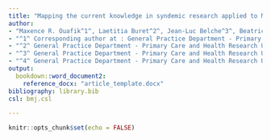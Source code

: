 ```yaml
---
title: "Mapping the current knowledge in syndemic research applied to Men who have Sex with Men : a Scoping Review"
author: 
- "Maxence R. Ouafik^1^, Laetitia Buret^2^, Jean-Luc Belche^3^, Beatrice Scholtes^4^"
- "^1^ Corresponding author at : General Practice Department - Primary Care and Health Research Unit, MD - PhD student,  University of Liège, Liège, Belgium <maxence.ouafik@uliege.be> ; Quartier Hôpital B23 Avenue Hippocrate 13 4000 Liège ![OrcID](./Files/Images/OrcID.png) https://orcid.org/0000-0002-9795-5721"
- "^2^ General Practice Department - Primary Care and Health Research Unit, MD - GP - PhD, research assistant, University of Liège, Liège, Belgium <laetitia.buret@uliege.be> ![OrcID](./Files/Images/OrcID.png) https://orcid.org/0000-0001-6039-9824"
- "^3^ General Practice Department - Primary Care and Health Research Unit, MD - GP - PhD, lecturer, University of Liège, Liège, Belgium <jlbelche@uliege.be> ![OrcID](./Files/Images/OrcID.png) https://orcid.org/0000-0001-8807-0473"
- "^4^ General Practice Department - Primary Care and Health Research Unit, Postdoctoral Researcher,  University of Liège, Liège, Belgium <beatrice.scholtes@uliege.be> ![OrcID](./Files/Images/OrcID.png) https://orcid.org/0000-0001-5274-822X"
output: 
  bookdown::word_document2:
    reference_docx: "article_template.docx"
bibliography: library.bib
csl: bmj.csl

---
```


```r
knitr::opts_chunk$set(echo = FALSE)
```

